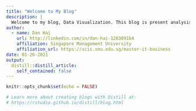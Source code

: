 ```yaml
---
title: "Welcome to My Blog"
description: |
  Welcome to my blog, Data Visualization. This blog is present analysis through Tableau and R studio. Hope you are enjoy it!
author:
  - name: Dan Hai 
    url: http://linkedin.com/in/dan-hai-1283091b4
    affiliation: Singapore Management University
    affiliation_url: https://scis.smu.edu.sg/master-it-business
date: 01-26-2021
output:
  distill::distill_article:
    self_contained: false
---
```


```r
knitr::opts_chunk$set(echo = FALSE)

# Learn more about creating blogs with Distill at:
# https://rstudio.github.io/distill/blog.html

```



